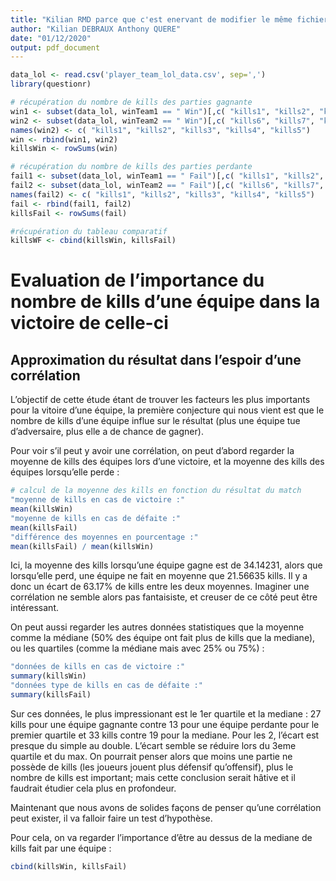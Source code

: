 ```yaml
---
title: "Kilian RMD parce que c'est enervant de modifier le même fichier par git"
author: "Kilian DEBRAUX Anthony QUERE"
date: "01/12/2020"
output: pdf_document
---
```


```r
data_lol <- read.csv('player_team_lol_data.csv', sep=',')
library(questionr)

# récupération du nombre de kills des parties gagnante
win1 <- subset(data_lol, winTeam1 == " Win")[,c( "kills1", "kills2", "kills3", "kills4", "kills5")]
win2 <- subset(data_lol, winTeam2 == " Win")[,c( "kills6", "kills7", "kills8", "kills9", "kills10")]
names(win2) <- c( "kills1", "kills2", "kills3", "kills4", "kills5")
win <- rbind(win1, win2)
killsWin <- rowSums(win)

# récupération du nombre de kills des parties perdante
fail1 <- subset(data_lol, winTeam1 == " Fail")[,c( "kills1", "kills2", "kills3", "kills4", "kills5")]
fail2 <- subset(data_lol, winTeam2 == " Fail")[,c( "kills6", "kills7", "kills8", "kills9", "kills10")]
names(fail2) <- c( "kills1", "kills2", "kills3", "kills4", "kills5")
fail <- rbind(fail1, fail2)
killsFail <- rowSums(fail)

#récupération du tableau comparatif
killsWF <- cbind(killsWin, killsFail)

```

# Evaluation de l'importance du nombre de kills d'une équipe dans la victoire de celle-ci

## Approximation du résultat dans l'espoir d'une corrélation

L'objectif de cette étude étant de trouver les facteurs les plus importants pour la vitoire d'une équipe, la première conjecture qui nous vient est que le nombre de kills d'une équipe influe sur le résultat (plus une équipe tue d'adversaire, plus elle a de chance de gagner).  

Pour voir s'il peut y avoir une corrélation, on peut d'abord regarder la moyenne de kills des équipes lors d'une victoire, et la moyenne des kills des équipes lorsqu'elle perde :  


```r
# calcul de la moyenne des kills en fonction du résultat du match
"moyenne de kills en cas de victoire :"
mean(killsWin)
"moyenne de kills en cas de défaite :"
mean(killsFail)
"différence des moyennes en pourcentage :"
mean(killsFail) / mean(killsWin)
```
Ici, la moyenne des kills lorsqu'une équipe gagne est de 34.14231, alors que lorsqu'elle perd, une équipe ne fait en moyenne que 21.56635 kills. Il y a donc un écart de 63.17% de kills entre les deux moyennes. Imaginer une corrélation ne semble alors pas fantaisiste, et creuser de ce côté peut être intéressant.  

On peut aussi regarder les autres données statistiques que la moyenne comme la médiane (50% des équipe ont fait plus de kills que la mediane), ou les quartiles (comme la médiane mais avec 25% ou 75%) :   

```r
"données de kills en cas de victoire :"
summary(killsWin)
"données type de kills en cas de défaite :"
summary(killsFail)
```

Sur ces données, le plus impressionant est le 1er quartile et la mediane : 27 kills pour une équipe gagnante contre 13 pour une équipe perdante pour le premier quartile et 33 kills contre 19 pour la mediane. Pour les 2, l'écart est presque du simple au double. L'écart semble se réduire lors du 3eme quartile et du max. On pourrait penser alors que moins une partie ne possède de kills (les joueurs jouent plus défensif qu'offensif), plus le nombre de kills est important; mais cette conclusion serait hâtive et il faudrait étudier cela plus en profondeur.  

Maintenant que nous avons de solides façons de penser qu'une corrélation peut exister, il va falloir faire un test d'hypothèse.  

Pour cela, on va regarder l'importance d'être au dessus de la mediane de kills fait par une équipe :


```r
cbind(killsWin, killsFail)
```





































